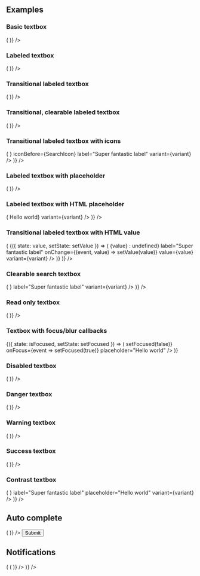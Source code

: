 
<PageTitle src="components/Textbox" title="Textbox" />
<Subtitle />
<Description />
<Primary />
<ArgsTable story={PRIMARY_STORY} />
<Stories />

## Examples

### Basic textbox

<Canvas>
  <ThemeWrapper>
    <Looper
      list={variants}
      render={variant => (
        <Rhythm grouped py={3}>
          <FormComponentDemo initialValue="Hello world" property="value" type="textbox">
            <Textbox variant={variant} />
          </FormComponentDemo>
        </Rhythm>
      )}
    />
  </ThemeWrapper>
</Canvas>

### Labeled textbox

<Canvas>
  <ThemeWrapper>
    <Looper
      list={variants}
      render={variant => (
        <Rhythm grouped py={3}>
          <FormComponentDemo initialValue="Hello world" property="value" type="textbox">
            <Textbox label="Super fantastic label" variant={variant} />
          </FormComponentDemo>
        </Rhythm>
      )}
    />
  </ThemeWrapper>
</Canvas>

### Transitional labeled textbox

<Canvas>
  <ThemeWrapper>
    <Looper
      list={variants}
      render={variant => (
        <Rhythm grouped py={3}>
          <FormComponentDemo property="value" type="textbox">
            <Textbox transitional label="Super fantastic label" variant={variant} />
          </FormComponentDemo>
        </Rhythm>
      )}
    />
  </ThemeWrapper>
</Canvas>

### Transitional, clearable labeled textbox

<Canvas>
  <ThemeWrapper>
    <Looper
      list={variants}
      render={variant => (
        <Rhythm grouped py={3}>
          <FormComponentDemo property="value" type="textbox">
            <Textbox clearable transitional label="Super fantastic label" variant={variant} />
          </FormComponentDemo>
        </Rhythm>
      )}
    />
  </ThemeWrapper>
</Canvas>

### Transitional labeled textbox with icons

<Canvas>
  <ThemeWrapper>
    <Looper
      list={variants}
      render={variant => (
        <Rhythm grouped py={3}>
          <FormComponentDemo property="value" type="textbox">
            <Textbox
              transitional
              iconAfter={<SpinnerIcon size={14} />}
              iconBefore={SearchIcon}
              label="Super fantastic label"
              variant={variant}
            />
          </FormComponentDemo>
        </Rhythm>
      )}
    />
  </ThemeWrapper>
</Canvas>

### Labeled textbox with placeholder

<Canvas>
  <ThemeWrapper>
    <Looper
      list={variants}
      render={variant => (
        <Rhythm grouped py={3}>
          <FormComponentDemo property="value" type="textbox">
            <Textbox label="Super fantastic label" placeholder="Hello world" variant={variant} />
          </FormComponentDemo>
        </Rhythm>
      )}
    />
  </ThemeWrapper>
</Canvas>

### Labeled textbox with HTML placeholder

<Canvas>
  <ThemeWrapper>
    <Looper
      list={variants}
      render={variant => (
        <Rhythm grouped py={3}>
          <FormComponentDemo property="value" type="textbox">
            <Textbox label="Super fantastic label" placeholder={<i>Hello world</i>} variant={variant} />
          </FormComponentDemo>
        </Rhythm>
      )}
    />
  </ThemeWrapper>
</Canvas>

### Transitional labeled textbox with HTML value

<Canvas>
  <ThemeWrapper>
    <Looper
      list={variants}
      render={variant => (
        <StateWrapper key={variant}>
          {({ state: value, setState: setValue }) => (
            <Rhythm grouped py={3} style={{ maxWidth: 400 }}>
              <Textbox
                alwaysUseFormatting
                clearable
                transitional
                formattedValue={value ? <i>{value}</i> : undefined}
                label="Super fantastic label"
                onChange={(event, value) => setValue(value)}
                value={value}
                variant={variant}
              />
            </Rhythm>
          )}
        </StateWrapper>
      )}
    />
  </ThemeWrapper>
</Canvas>

### Clearable search textbox

<Canvas>
  <ThemeWrapper>
    <Looper
      list={variants}
      render={variant => (
        <Rhythm grouped py={3}>
          <FormComponentDemo initialValue="Hello world" property="value" type="textbox">
            <Textbox
              clearable
              transitional
              iconBefore={<SearchIcon />}
              label="Super fantastic label"
              variant={variant}
            />
          </FormComponentDemo>
        </Rhythm>
      )}
    />
  </ThemeWrapper>
</Canvas>

### Read only textbox

<Canvas>
  <ThemeWrapper>
    <Looper
      list={variants}
      render={variant => (
        <Rhythm grouped py={3}>
          <FormComponentDemo initialValue="Hello world" property="value" type="textbox">
            <Textbox readOnly label="Super fantastic label" variant={variant} />
          </FormComponentDemo>
        </Rhythm>
      )}
    />
  </ThemeWrapper>
</Canvas>

### Textbox with focus/blur callbacks

<Canvas>
  <StateWrapper initialState={false}>
    {({ state: isFocused, setState: setFocused }) => (
      <FormComponentDemo property="value" type="textbox">
        <Textbox
          label={isFocused ? 'Focused label' : 'Blurred label'}
          onBlur={event => setFocused(false)}
          onFocus={event => setFocused(true)}
          placeholder="Hello world"
        />
      </FormComponentDemo>
    )}
  </StateWrapper>
</Canvas>

### Disabled textbox

<Canvas>
  <ThemeWrapper>
    <Looper
      list={variants}
      render={variant => (
        <Rhythm grouped py={3}>
          <FormComponentDemo initialValue="Hello world" property="value" type="textbox">
            <Textbox disabled label="Super fantastic label" variant={variant} />
          </FormComponentDemo>
        </Rhythm>
      )}
    />
  </ThemeWrapper>
</Canvas>

### Danger textbox

<Canvas>
  <ThemeWrapper>
    <Looper
      list={variants}
      render={variant => (
        <Rhythm grouped py={3}>
          <FormComponentDemo initialValue="Hello world" property="value" type="textbox">
            <Textbox transitional label="Super fantastic label" validity="danger" variant={variant} />
          </FormComponentDemo>
        </Rhythm>
      )}
    />
  </ThemeWrapper>
</Canvas>

### Warning textbox

<Canvas>
  <ThemeWrapper>
    <Looper
      list={variants}
      render={variant => (
        <Rhythm grouped py={3}>
          <FormComponentDemo initialValue="Hello world" property="value" type="textbox">
            <Textbox transitional label="Super fantastic label" validity="warning" variant={variant} />
          </FormComponentDemo>
        </Rhythm>
      )}
    />
  </ThemeWrapper>
</Canvas>

### Success textbox

<Canvas>
  <ThemeWrapper>
    <Looper
      list={variants}
      render={variant => (
        <Rhythm grouped py={3}>
          <FormComponentDemo initialValue="Hello world" property="value" type="textbox">
            <Textbox transitional label="Super fantastic label" validity="success" variant={variant} />
          </FormComponentDemo>
        </Rhythm>
      )}
    />
  </ThemeWrapper>
</Canvas>

### Contrast textbox

<Canvas contrast>
  <ThemeWrapper>
    <Looper
      list={variants}
      render={variant => (
        <Rhythm grouped py={3}>
          <FormComponentDemo property="value" type="textbox">
            <Textbox
              clearable
              contrast
              transitional
              iconBefore={<SearchIcon />}
              label="Super fantastic label"
              placeholder="Hello world"
              variant={variant}
            />
          </FormComponentDemo>
        </Rhythm>
      )}
    />
  </ThemeWrapper>
</Canvas>

## Auto complete

<Canvas>
  <ThemeWrapper>
    <form autoComplete="on" name="autoComplete">
      <Looper
        list={variants}
        render={variant => (
          <Rhythm grouped py={3}>
            <FormComponentDemo property="value" type="textbox">
              <Textbox
                clearable
                transitional
                autoComplete="email"
                iconBefore={EmailIcon}
                label="Email"
                name={`email-${variant}`}
                type="email"
                variant={variant}
              />
            </FormComponentDemo>
          </Rhythm>
        )}
      />
      <Rhythm ml={3} mt={4} pr={3} style={{ maxWidth: 400 }}>
        <Flex justifyContent="flex-end">
          <Button color="primary" shape="brick" type="submit" weight="shaded">
            Submit
          </Button>
        </Flex>
      </Rhythm>
    </form>
  </ThemeWrapper>
</Canvas>

## Notifications

<Canvas>
  <ThemeWrapper>
    <Looper
      list={variants}
      render={variant => (
        <Looper
          list={['success', 'danger', 'warning', 'primary', 'neutral']}
          render={level => (
            <Rhythm grouped py={3}>
              <FormComponentDemo initialValue="Hello world" property="value" type="textbox">
                <NotifiedTextbox
                  clearable
                  transitional
                  label="Super fantastic label"
                  level={level}
                  notification={`This is an example ${level} notification.`}
                  variant={variant}
                />
              </FormComponentDemo>
            </Rhythm>
          )}
        />
      )}
    />
  </ThemeWrapper>
</Canvas>
